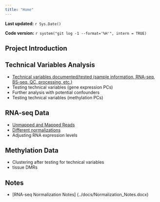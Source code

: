 ```yaml
---
title: "Home"
---
```


**Last updated:** `r Sys.Date()`

**Code version:** `r system("git log -1 --format='%H'", intern = TRUE)`

## Project Introduction

## Technical Variables Analysis

*  [Technical variables documented/tested (sample information, RNA-seq, BS-seq, QC, processing, etc.)](../docs/List_technical_variables.docx)
*  Testing technical variables (gene expression PCs)
*  Further analysis with potential confounders
*  Testing technical variables (methylation PCs)

## RNA-seq Data

*  [Unmapped and Mapped Reads](../analysis/Plots_unmapped_mapped_RNAseq_reads.html)
*  [Different normalizations](../analysis/Normalization_plots.html)
*  Adjusting RNA expression levels

## Methylation Data

*  Clustering after testing for technical variables 
*  tissue DMRs

## Notes

*  [RNA-seq Normalization Notes] (../docs/Normalization_Notes.docx)





